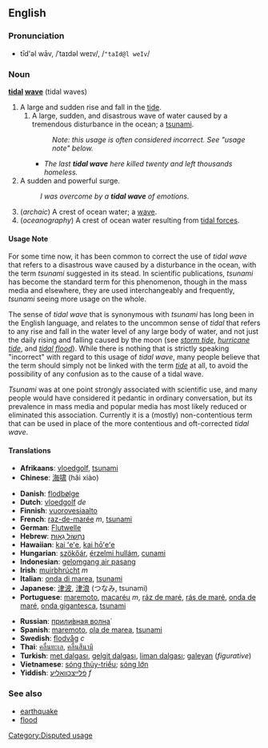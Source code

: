 {{quot|Tidal_wave}}

==English==

===Pronunciation===
*tīd'əl wāv, /ˈtaɪdəl weɪv/, /<tt>"taId@l weIv</tt>/

===Noun===
'''[[tidal]] [[wave]]''' (tidal waves)

# A large and sudden rise and fall in the [[tide]].
## A large, sudden, and disastrous wave of water caused by a tremendous disturbance in the ocean; a [[tsunami]].
##: ''Note: this usage is often considered incorrect.  See "usage note" below.''
##* ''The last '''tidal wave''' here killed twenty and left thousands homeless.''
# A sudden and powerful surge.
#: ''I was overcome by a '''tidal wave''' of emotions.''
# (''archaic'') A crest of ocean water; a [[wave]].
# (''oceanography'') A crest of ocean water resulting from [[tidal force]]s.

==== Usage Note ====
For some time now, it has been common to correct the use of ''tidal wave'' that refers to a disastrous wave caused by a disturbance in the ocean, with the term ''tsunami'' suggested in its stead.  In scientific publications, ''tsunami'' has become the standard term for this phenomenon, though in the mass media and elsewhere, they are used interchangeably and frequently, ''tsunami'' seeing more usage on the whole.

The sense of ''tidal wave'' that is synonymous with ''tsunami'' has long been in the English language, and relates to the uncommon sense of ''tidal'' that refers to any rise and fall in the water level of any large body of water, and not just the daily rising and falling caused by the moon (see ''[[storm tide]]'', ''[[hurricane tide]]'', and ''[[tidal flood]]'').  While there is nothing that is strictly speaking "incorrect" with regard to this usage of ''tidal wave'', many people believe that the term should simply not be linked with the term ''[[tide]]'' at all, to avoid the possibility of any confusion as to the cause of a tidal wave.

''Tsunami'' was at one point strongly associated with scientific use, and many people would have considered it pedantic in ordinary conversation, but its prevalence in mass media and popular media has most likely reduced or eliminated this association.  Currently it is a (mostly) non-contentious term that can be used in place of the more contentious and oft-corrected ''tidal wave''.

{{sectstub}}

====Translations====
*'''Afrikaans''': [[vloedgolf]], [[tsunami]]
*'''Chinese''': [[海啸]] (hǎi xiào)
<!--*Czech: [[přílivová vlna]] - probable correct translation but needs to be checked -->
*'''Danish''': [[flodbølge]]
*'''Dutch''': [[vloedgolf]] ''de''
*'''Finnish''': [[vuorovesiaalto]]
*'''French''': [[raz-de-marée]] ''m'', [[tsunami]]
*'''German''': [[Flutwelle]]
*'''Hebrew''': [[נחשול גאות|נַחְשׁוֹל גֵאוּת]]
*'''Hawaiian''': [[kai ʻeʻe]], [[kai hōʻeʻe]]
*'''Hungarian''': [[szökőár]], [[érzelmi hullám]], [[cunami]]
*'''Indonesian''': [[gelomgang air pasang]]
*'''Irish''': [[muirbhrúcht]] ''m''
*'''Italian''': [[onda di marea]], [[tsunami]]
*'''Japanese''': [[津波]], [[津浪]] (つなみ, tsunami)
*'''Portuguese''': [[maremoto]], [[macaréu]] ''m'', [[ráz de maré]], [[rás de maré]], [[onda de maré]], [[onda gigantesca]], [[tsunami]]
<!--*Romanian: [[val mareic]] or [[valul mareic]] - probable correct translation but needs to be checked -->
*'''Russian''': [[приливная волна|прили́вная волна́]]
*'''Spanish''': [[maremoto]], [[ola de marea]], [[tsunami]]
*'''Swedish''': [[flodvåg]] ''c''
*'''Thai''': [[คลื่นทะเล]], [[คลื่นสึนามิ]]
*'''Turkish''': [[met dalgası]], [[gelgit dalgası]], [[liman dalgası]]; [[galeyan]] (''figurative'')
*'''Vietnamese''': [[sóng thủy-triều]]; [[sóng lớn]]<!-- possibly also [[sóng thần]] -->
*'''Yiddish''': [[פֿלײצכװאַליע]] ''f''

===See also===
*[[earthquake]]
*[[flood]]

[[Category:Disputed usage]]